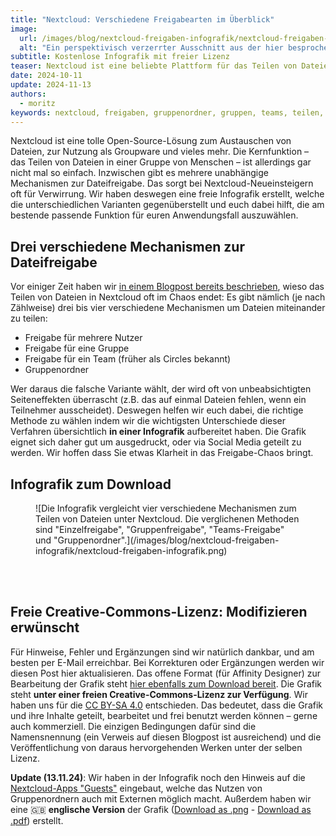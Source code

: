 ```yaml
---
title: "Nextcloud: Verschiedene Freigabearten im Überblick"
image:
  url: /images/blog/nextcloud-freigaben-infografik/nextcloud-freigaben-infografik-teaser.jpg
  alt: "Ein perspektivisch verzerrter Ausschnitt aus der hier besprochenen Infografik rund um die verschiedenen Freigabearten in Nextcloud."
subtitle: Kostenlose Infografik mit freier Lizenz
teaser: Nextcloud ist eine beliebte Plattform für das Teilen von Dateien und Ordnern in einer Gruppe. Das ist aber oft komplizierter als angenommen, weil es viele verschiedene Verfahren dafür gibt. Wir helfen mit einer freien Infografik, die alle Varianten gegenübergestellt.
date: 2024-10-11
update: 2024-11-13
authors:
  - moritz
keywords: nextcloud, freigaben, gruppenordner, gruppen, teams, teilen, share
---
```


Nextcloud ist eine tolle Open-Source-Lösung zum Austauschen von Dateien, zur Nutzung als Groupware und vieles mehr. Die Kernfunktion – das Teilen von Dateien in einer Gruppe von Menschen – ist allerdings gar nicht mal so einfach. Inzwischen gibt es mehrere unabhängige Mechanismen zur Dateifreigabe. Das sorgt bei Nextcloud-Neueinsteigern oft für Verwirrung. Wir haben deswegen eine freie Infografik erstellt, welche die unterschiedlichen Varianten gegenüberstellt und euch dabei hilft, die am bestende passende Funktion für euren Anwendungsfall auszuwählen.

## Drei verschiedene Mechanismen zur Dateifreigabe
Vor einiger Zeit haben wir [in einem Blogpost bereits beschrieben](/blog/nextcloud-freigabe-chaos/), wieso das Teilen von Dateien in Nextcloud oft im Chaos endet: Es gibt nämlich (je nach Zählweise) drei bis vier verschiedene Mechanismen um Dateien miteinander zu teilen:
 - Freigabe für mehrere Nutzer
 - Freigabe für eine Gruppe
 - Freigabe für ein Team (früher als Circles bekannt)
 - Gruppenordner

Wer daraus die falsche Variante wählt, der wird oft von unbeabsichtigten Seiteneffekten überrascht (z.B. das auf einmal Dateien fehlen, wenn ein Teilnehmer ausscheidet). Deswegen helfen wir euch dabei, die richtige Methode zu wählen indem wir die wichtigsten Unterschiede dieser Verfahren übersichtlich **in einer Infografik** aufbereitet haben. Die Grafik eignet sich daher gut um ausgedruckt, oder via Social Media geteilt zu werden. Wir hoffen dass Sie etwas Klarheit in das Freigabe-Chaos bringt.

## Infografik zum Download

<figure class="not-prose [&>p>img]:mx-auto">![Die Infografik vergleicht vier verschiedene Mechanismen zum Teilen von Dateien unter Nextcloud. Die verglichenen Methoden sind "Einzelfreigabe", "Gruppenfreigabe", "Teams-Freigabe" und "Gruppenordner".](/images/blog/nextcloud-freigaben-infografik/nextcloud-freigaben-infografik.png)</figure>

<br/>
<br/>
<div class="flex gap-4 not-prose items-center justify-center">
  <LinkButton
    variant={'dark'}
    caption={"Download .png"}
    dark={true}
    href={'/images/blog/nextcloud-freigaben-infografik/nextcloud-freigaben-infografik.png'}
    newTab={true}
    umamiEvent="nextcloud-infografik-download-png"
    download
  />
  <LinkButton
    variant="grey"
    caption={"Download .pdf"}
    href={'/images/blog/nextcloud-freigaben-infografik/nextcloud-freigaben-infografik.pdf'}
    newTab={true}
    umamiEvent="nextcloud-infografik-download-pdf"
    download
  />
</div>

## Freie Creative-Commons-Lizenz: Modifizieren erwünscht
Für Hinweise, Fehler und Ergänzungen sind wir natürlich dankbar, und am besten per E-Mail erreichbar. Bei Korrekturen oder Ergänzungen werden wir diesen Post hier aktualisieren. Das offene Format (für Affinity Designer) zur Bearbeitung der Grafik steht [hier ebenfalls zum Download bereit](/images/blog/nextcloud-freigaben-infografik/nextcloud-freigaben-infografik.afdesign). Die Grafik steht **unter einer freien Creative-Commons-Lizenz zur Verfügung**. Wir haben uns für die [CC BY-SA 4.0](https://creativecommons.org/licenses/by-sa/4.0/deed.de) entschieden. Das bedeutet, dass die Grafik und ihre Inhalte geteilt, bearbeitet und frei benutzt werden können – gerne auch kommerziell. Die einzigen Bedingungen dafür sind die Namensnennung (ein Verweis auf diesen Blogpost ist ausreichend) und die Veröffentlichung von daraus hervorgehenden Werken unter der selben Lizenz.

**Update (13.11.24)**: Wir haben in der Infografik noch den Hinweis auf die [Nextcloud-Apps "Guests"](https://apps.nextcloud.com/apps/guests) eingebaut, welche das Nutzen von Gruppenordnern auch mit Externen möglich macht. Außerdem haben wir eine 🇬🇧 **englische Version** der Grafik ([Download as .png](/images/blog/nextcloud-freigaben-infografik/nextcloud-shares-infographic-en.png) - [Download as .pdf](/images/blog/nextcloud-freigaben-infografik/nextcloud-shares-infographic-en.pdf)) erstellt.